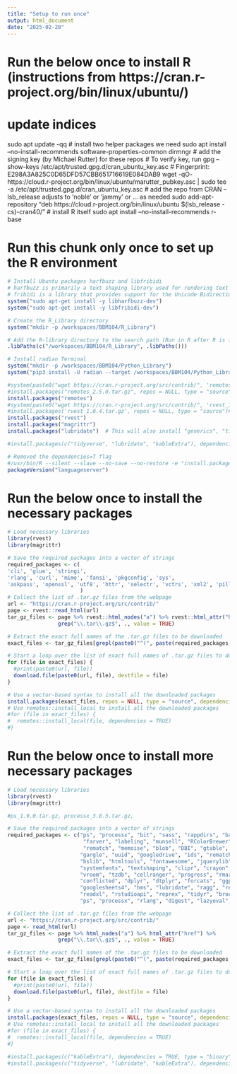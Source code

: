 ```yaml
---
title: "Setup to run once" 
output: html_document
date: "2025-02-20"
---
```


# Run the below once to install R (instructions from https://cran.r-project.org/bin/linux/ubuntu/)
# update indices
sudo apt update -qq
# install two helper packages we need
sudo apt install --no-install-recommends software-properties-common dirmngr
# add the signing key (by Michael Rutter) for these repos
# To verify key, run gpg --show-keys /etc/apt/trusted.gpg.d/cran_ubuntu_key.asc 
# Fingerprint: E298A3A825C0D65DFD57CBB651716619E084DAB9
wget -qO- https://cloud.r-project.org/bin/linux/ubuntu/marutter_pubkey.asc | sudo tee -a /etc/apt/trusted.gpg.d/cran_ubuntu_key.asc
# add the repo from CRAN -- lsb_release adjusts to 'noble' or 'jammy' or ... as needed
sudo add-apt-repository "deb https://cloud.r-project.org/bin/linux/ubuntu $(lsb_release -cs)-cran40/"
# install R itself
sudo apt install --no-install-recommends r-base


# Run this chunk **only once** to set up the R environment
```r
# Install Ubuntu packages harfbuzz and libfribidi
# harfbuzz is primarily a text shaping library used for rendering text
# fribidi is a library that provides support for the Unicode Bidirectional Algorithm (Bidi)
system("sudo apt-get install -y libharfbuzz-dev")
system("sudo apt-get install -y libfribidi-dev")

# Create the R_Library directory
system("mkdir -p /workspaces/BBM104/R_Library")

# Add the R-library directory to the search path (Run in R after R is installed but before any R library is installed)
.libPaths(c("/workspaces/BBM104/R_Library", .libPaths()))

# Install radian Terminal
system("mkdir -p /workspaces/BBM104/Python_Library")
system("pip3 install -U radian --target /workspaces/BBM104/Python_Library")

#system(paste0("wget https://cran.r-project.org/src/contrib/", 'remotes_2.5.0.tar.gz'))
#install.packages("remotes_2.5.0.tar.gz", repos = NULL, type = "source")#, dependencies = TRUE)
install.packages("remotes")
#system(paste0("wget https://cran.r-project.org/src/contrib/", 'rvest_1.0.4.tar.gz'))
#install.packages('rvest_1.0.4.tar.gz', repos = NULL, type = "source")#, dependencies = TRUE)
install.packages("rvest")
install.packages("magrittr")
install.packages("lubridate")  # This will also install "generics", "timechange"

#install.packages(c("tidyverse", "lubridate", "kableExtra"), dependencies = TRUE)

# Removed the dependencies=T flag
#/usr/bin/R --silent --slave --no-save --no-restore -e "install.packages('languageserver', repos='https://cloud.r-project.org/',lib='/workspaces/BBM104/R_Library')"
packageVersion("languageserver")

```


# Run the below once to install the necessary packages
```r

# Load necessary libraries
library(rvest) 
library(magrittr) 

# Save the required packages into a vector of strings
required_packages <- c(
'cli', 'glue', 'stringi', 
'rlang', 'curl', 'mime', 'fansi', 'pkgconfig', 'sys',
'askpass', 'openssl', 'utf8', 'httr', 'selectr', 'vctrs', 'xml2', 'pillar', 'tibble'
                       )
# Collect the list of .tar.gz files from the webpage
url <- "https://cran.r-project.org/src/contrib/"
page <- rvest::read_html(url)
tar_gz_files <- page %>% rvest::html_nodes("a") %>% rvest::html_attr("href") %>% 
                grep("\\.tar\\.gz$", ., value = TRUE)

# Extract the exact full names of the .tar.gz files to be downloaded
exact_files <- tar_gz_files[grepl(paste0("^(", paste(required_packages, collapse = "|"), ")_.*\\.tar\\.gz$"), basename(tar_gz_files))]

# Start a loop over the list of exact full names of .tar.gz files to download all the files
for (file in exact_files) {
  #print(paste0(url, file))
  download.file(paste0(url, file), destfile = file)
}

# Use a vector-based syntax to install all the downloaded packages
install.packages(exact_files, repos = NULL, type = "source", dependencies = TRUE)
# Use remotes::install_local to install all the downloaded packages
#for (file in exact_files) {
#  remotes::install_local(file, dependencies = TRUE)
#}

```


# Run the below once to install more necessary packages
```r
# Load necessary libraries
library(rvest) 
library(magrittr) 

#ps_1.9.0.tar.gz, processx_3.8.5.tar.gz,

# Save the required packages into a vector of strings
required_packages <- c("ps", "processx", "bit", "sass", "rappdirs", "base64enc", "fastmap", "cachem", 
                        "farver", "labeling", "munsell", "RColorBrewer", "viridisLite", "bit64",
                        "rematch", "memoise", "blob", "DBI", "gtable", "isoband", "scales",
                       "gargle", "uuid", "googledrive", "ids", "rematch2", "prettyunits",
                       "bslib", "htmltools", "fontawesome", "jquerylib", "tinytex", "bit64", "progress",
                       "systemfonts", "textshaping", "clipr", "crayon", 
                       "vroom", "tzdb", "cellranger", "progress", "rmarkdown", "data.table", "tidyselect",
                       "conflicted", "dplyr", "dtplyr", "forcats", "ggplot2", "googledrive", 
                       "googlesheets4", "hms", "lubridate", "ragg", "readr", "haven", 
                       "readxl", "rstudioapi", "reprex", "tidyr", "broom", "dbplyr", "modelr",
                       "ps", "processx", "rlang", "digest", "lazyeval", "languageserver")

# Collect the list of .tar.gz files from the webpage
url <- "https://cran.r-project.org/src/contrib/"
page <- read_html(url)
tar_gz_files <- page %>% html_nodes("a") %>% html_attr("href") %>% 
                grep("\\.tar\\.gz$", ., value = TRUE)

# Extract the exact full names of the .tar.gz files to be downloaded
exact_files <- tar_gz_files[grepl(paste0("^(", paste(required_packages, collapse = "|"), ")_.*\\.tar\\.gz$"), basename(tar_gz_files))]

# Start a loop over the list of exact full names of .tar.gz files to download all the files
for (file in exact_files) {
  #print(paste0(url, file))
  download.file(paste0(url, file), destfile = file)
}

# Use a vector-based syntax to install all the downloaded packages
install.packages(exact_files, repos = NULL, type = "source", dependencies = TRUE)
# Use remotes::install_local to install all the downloaded packages
#for (file in exact_files) {
#  remotes::install_local(file, dependencies = TRUE)
#}

```


```r
#install.packages(c("kableExtra"), dependencies = TRUE, type = "binary")
#install.packages(c("tidyverse", "lubridate", "kableExtra"), dependencies = TRUE)
```


